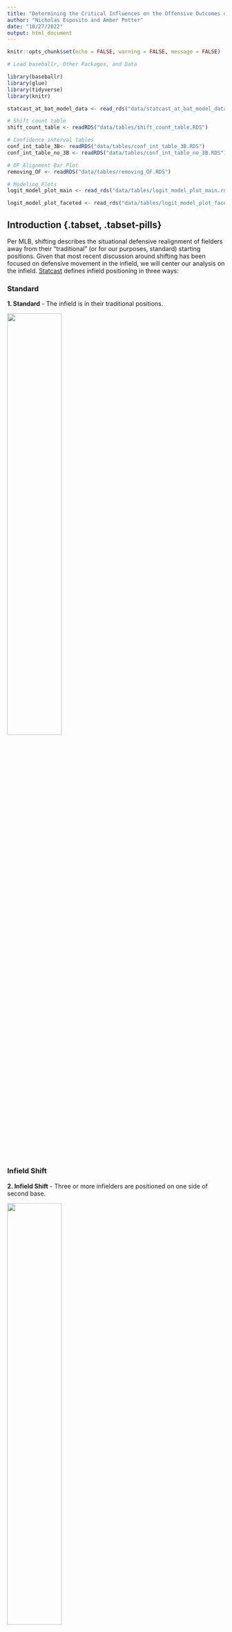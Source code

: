 ```yaml
---
title: "Determining the Critical Influences on the Offensive Outcomes of Shifted At-Bats"
author: "Nicholas Esposito and Amber Potter"
date: "10/27/2022"
output: html_document
---
```


```r
knitr::opts_chunk$set(echo = FALSE, warning = FALSE, message = FALSE)
```

```r
# Load baseballr, Other Packages, and Data

library(baseballr)
library(glue)
library(tidyverse)
library(knitr)

statcast_at_bat_model_data <- read_rds("data/statcast_at_bat_model_data.rds")

# Shift count table
shift_count_table <- readRDS("data/tables/shift_count_table.RDS")

# Confidence interval tables
conf_int_table_3B<- readRDS("data/tables/conf_int_table_3B.RDS")
conf_int_table_no_3B <- readRDS("data/tables/conf_int_table_no_3B.RDS")

# OF Alignment Bar Plot
removing_OF <- readRDS("data/tables/removing_OF.RDS")

# Modeling Plots
logit_model_plot_main <- read_rds("data/tables/logit_model_plot_main.rds")

logit_model_plot_faceted <- read_rds("data/tables/logit_model_plot_faceted.rds")
```

## Introduction {.tabset, .tabset-pills}

Per MLB, shifting describes the situational defensive realignment of fielders away from their “traditional” (or for our purposes, standard) starting positions. Given that most recent discussion around shifting has been focused on defensive movement in the infield, we will center our analysis on the infield. [Statcast](https://www.mlb.com/glossary/statcast/shifts) defines infield positioning in three ways:

### Standard

  **1. Standard** - The infield is in their traditional positions.

![](images/standard_fielding_alignment.png){width=50%, height=50%}

### Infield Shift

  **2. Infield Shift** - Three or more infielders are positioned on one side of second base. 

![](images/infield_shift.png){width=50% height=50%}
  
### Strategic  

  **3. Strategic** - A catch-all category for positioning that does not fit either category.
  
![](images/strategic_shift.png){width=40% height=40%}
  
## {-}

In recent years, the shift has become the topic of heated debate in the baseball world. As use of the shift has increased, the number of people in opposition has grown as well. The counterargument is built on the idea that the shift “steals” hits at a rate that puts hitters at a significant disadvantage, relative to the defense. According to [Zachary Rymer of Bleacher Report](https://bleacherreport.com/articles/10028942-a-shift-ban-is-the-game-changer-mlb-needs-right-now), between 2015 and 2016, hard hit balls (exit velocity of 95+ MPH) to the pull side resulted in a hit 58 percent of the time. This number is down to 50 percent for 2020 and 2021, with left-handed hitters suffering more than their right-handed counterparts. Shifting trends are observed to be different for right-handed hitters, a phenomenon that will serve as the main motivation for our work. 

Tom Tango looks into this in [The Psychology of the Infield Shift](https://batflipsandnerds.com/2021/02/03/the-psychology-of-the-infield-shift/), highlighting that wOBA is the main differentiator between the shift’s effect on righties versus lefties. Similar to on-base percentage, [wOBA](https://www.mlb.com/glossary/advanced-stats/weighted-on-base-average) expands further to account for how a player reached base. The value for each way of reaching base is determined by how much an event is worth relative to projected runs scored, so some outcomes (doubles) are worth more than others (singles). In Tango’s work, lefties displayed a lower wOBA when shifted against, while wOBA increases for righties, both relative to non-shifted situations. We will also look into [BABIP](https://www.mlb.com/glossary/advanced-stats/babip) which measures batting average exclusively on balls in play, excluding several batted-ball outcomes that do not involve the influence of the defense, such as homeruns. However, given the right-handed hitter phenomenon, wOBA is the primary statistic of interest for our analysis.
 
## The `baseballr` Package

For our work, we accessed pitch-by-pitch Statcast data from the [baseballR package (Bill Petti)](https://cran.r-project.org/web/packages/baseballr/baseballr.pdf). This dataset contained pitch-level information dating back to 2015, when Statcast technology was introduced in all 30 MLB stadiums. The initial dataset had 93 variables per observation; however, during preprocessing, we performed several transformations to prepare the dataset for analysis:

  - Removed all columns with only NA values.
  
  - Grouped event and description columns for different types of strikeouts, so strikeout descriptions in the resulting column include whether the strikeout was *swinging, looking,* or *other* (a catch-all for foul bunts, dropped third strikes, etc.).
  
  - Added an at-bat column to keep track of the number of at-bats per player per game (at-bat #1, #2, etc.).
  
  - Grouped pitch types into general categories: *Fastball, Breaking Ball,* and *Changeup*.
  
  - Grouped strike out zones, which were initially divided into 14 regions: *Inside, Outside, Middle,* and *Out of Zone*. 

After preprocessing, each observation had 88 variables, such as:

  - Game Year, Game Date, Game Type (Spring Training, Regular Season)

  - Pitcher and Batter Identifiers (Name, Unique ID, Handiness)
  
  - Game Information (Score, Outs, Runners On-Base, Inning)

  - Pitch Information (Pitch Type, Pitch Location, Pitch Outcome)
  
  - Positional (Shifting) Data
  
    - We grouped the infield fielding alignments into two categories to reduce the number of shift  identifiers: 
    
      - **Strategic and Standard were grouped into Standard**: Since strategic shifts are only “slight” variations of traditional alignment and do not encapsulate the focus of our analysis. 
    
      - **Infield shift was reclassified as Shift**.

  - Player Statistics (wOBA, BABIP)
    
    - We also calculated our own player statistics: **walk rate** and **strikeout rate**.

After preprocessing, we also added several additional variables:

  - *Last_pitch_of_at_bat*: A true/false identifier that allowed us to filter observations by at-bat.
  
  - *Babip_value_with_NAs*: We replaced batted-ball outcomes that BABIP drops (homeruns, sac bunts, double play sac bunts) with NA values, excluding them from our BABIP calculation.

  - *Batter_instance_identifier*: A single-line identifier that groups batter ID, year, stand, and fielding alignment, which allows for easy matching when manipulating dataframes. 
  
In order to promote consistency within our analysis, we decided to observe individual years with assumed independence. Thus, players who had 200 or more plate appearances in multiple years were included as separate player instances. We used 200 as our threshold for at bats because it allows for the calculation of more stable performance statistics for each player. 

In order to account for switch hitters, we prefaced that the threshold of 200 or more plate appearances must be observed with a particular batting stance within a single season. If, for example, we observe a particular player with 200 or more at bats as a left-handed batter in addition to 200 or more at bats as a right-handed batter within a single season, this player will be included as two separate observations according to their stance. Given that both the **2020 season** (60 games played) and the **2022 season** (the season was not completed at the start of the project) have significantly fewer observations using this threshold, we elected to exclude these years from our analysis. 

**IMPORTANT NOTE:** For EDA purposes, we used all available data from 2015-2022, excluding 2020 and 2022. For modeling purposes, this range was reduced to 2019-2021, excluding 2020, as the large quantity of pitch-by-pitch data would be sufficient over this time interval.

## EDA

While the MLB has had a steady rise in shifting overall, left-handed batters see the shift in a significantly higher proportion of their plate appearances than that of right-handed batters. 

```r
# Left-handed table
prop_shift_left <- statcast_at_bat_model_data %>%
  group_by(game_year) %>%
  filter(stand == "L") %>%
  summarize(prop_at_bats_shifted = mean(if_fielding_alignment == "Shift"),
            stand)

# Right-handed table
prop_shift_right <-  statcast_at_bat_model_data %>%
  group_by(game_year) %>%
  filter(stand == "R") %>%
  summarize(prop_at_bats_shifted = mean(if_fielding_alignment == "Shift"),
            stand)

rbind(prop_shift_left, prop_shift_right) %>%
  ggplot(aes(x = as.numeric(game_year) + 2014, y = prop_at_bats_shifted, color = stand)) +
  geom_line() +
  scale_y_continuous(breaks = seq(0, 0.600, 0.100)) +
  labs(title = "Shifting Trends Since 2015", x = "Season", y = "Proportion of Shifted PAs",
       color = "Stand") +
  theme_bw()
```

**REMOVING GAMES:** During initial EDA, we discovered a high proportion of missing shift values in the Spring Training pitch data (~78%), as well as a low proportion of missing shift values in the Regular Season (~0.01%). From this, we chose to exclude the Spring Training data from each year, and all observations with missing shift values in either the infield or outfield alignment column. 

**OUTFIELD ALIGNMENTS:** Within each batter-pitcher matchup, the proportion of observations in which the outfield is shifted is relatively low, regardless of the alignment of the infield. According to [MLB.com](https://www.mlb.com/glossary/statcast/shifts), both cases we classify as a shifted outfield - ***Three OF on One Side of 2B*** and ***4th Outfielder*** - are considered extremely. ***Strategic shifting***, which we group with ***Standard***, only account for 7% of all situations, with the rest falling under the ***Standard***. This, in addition to Dr. Brodie's advice on which situations exhibit the most prominent shifting influences, led us to focus primarily on infield shifting alignment.

**INFIELD-IN:** In situations with a runner on third base and less than two outs, the infield may be shifted in. The strategic shift category contains a significant proportion of these scenarios - about 17% each of strategic-standard and strategic-strategic observations (infield-outfield). These situations often inflate offensive outcomes, as moving the infield-in shift promotes variance in run scoring to maximize win probability at the expense of expected runs allowed. To confirm this phenomenon, we looked at the differences in four offensive statistics - wOBA, BABIP, walk rate, and strikeout rate - between infield-in and non-infield-in situations. We used confidence intervals to verify that the differences were statistically significant:

## Confidence Intervals {.tabset}

### Infield-In

```r
confint(conf_int_table_3B, level = 0.95) %>%
  kable()
```

### Traditional Alignment

```r
confint(conf_int_table_no_3B, level = 0.95) %>%
  kable()
```

## {-}

To adjust for the influence of such situations, we decided to remove observations in which the infield could be shifted in. However, to ensure we were not excluding situations in which there was a runner on third base with less than two outs but the infield was not shifted in, we only removed the observations that fit the aforementioned condition and were marked as “shift”. 

## BABIP and wOBA Trends - By Batter Stand {.tabset}

### BABIP

```r
# BABIP over time
statcast_at_bat_model_data %>%
  mutate(game_year = as.numeric(game_year)) %>%
  mutate(game_year = case_when(game_year == 1 ~ 2015,
                               game_year == 2 ~ 2016,
                               game_year == 3 ~ 2017,
                               game_year == 4 ~ 2018,
                               game_year == 5 ~ 2019,
                               game_year == 6 ~ 2021)) %>%
  group_by(game_year, stand, if_fielding_alignment) %>%
  summarize(avg_babip = mean(babip, na.rm = TRUE),
            .groups = "drop") %>%
  ggplot(aes(x = game_year, y = avg_babip, color = if_fielding_alignment)) +
  geom_line() +
  labs(title = "BABIP Trends Since 2015", caption = "Excludes 2020 and 2022 seasons due to limited observations", x = "Year", y = "BABIP", color = "Fielding Alignment") +
  #scale_x_break(2020) +
  scale_x_continuous(breaks = seq(2015, 2021, 1)) +
  scale_y_continuous(breaks = seq(0.235, 0.350, 0.01)) +
  facet_wrap(~stand) +
  theme_bw()
```

BABIP follows a very similar trend between right-handed hitters and left-hand hitters, decreasing when each type of batter faces the shift.

  - This coincides with the tendency observed by [Zachary Rymer of Bleacher Report](https://bleacherreport.com/articles/10028942-a-shift-ban-is-the-game-changer-mlb-needs-right-now), as mentioned previously: hit rate on hard-hit balls is down over the last eight seasons.
  
  - Such a trend alludes to the idea that the primary factor in the right-handed batter phenomenon may not (directly) involve batted balls.

### wOBA

```r
# wOBA over time
statcast_at_bat_model_data %>%
  mutate(game_year = as.numeric(game_year)) %>%
  mutate(game_year = case_when(game_year == 1 ~ 2015,
                               game_year == 2 ~ 2016,
                               game_year == 3 ~ 2017,
                               game_year == 4 ~ 2018,
                               game_year == 5 ~ 2019,
                               game_year == 6 ~ 2021)) %>%
  group_by(game_year, stand, if_fielding_alignment) %>%
  summarize(avg_woba = mean(woba, na.rm = TRUE),
            .groups = "drop") %>%
  ggplot(aes(x = game_year, y = avg_woba, color = if_fielding_alignment)) +
  geom_line() +
  labs(title = "wOBA Trends Since 2015", caption = "Excludes 2020 and 2022 seasons due to limited observations", x = "Year", y = "wOBA", color = "Fielding Alignment") +
  #scale_x_break(2020) +
  scale_x_continuous(breaks = seq(2015, 2021, 1)) +
  scale_y_continuous(breaks = seq(0.325, 0.400, 0.01)) +
  facet_wrap(~stand) +
  theme_bw()
```

In most instances, the shift is effective against left-handed batters, as indicated by the decrease (or no change) seen in wOBA for such hitters. 

  - However, there is a relatively significant increase in wOBA for right-handed batters when they are shifted against, highlighting that right-handed hitters are finding a way to beat the shift.
  
  - Given that wOBA follows an opposite trend as BABIP, this reinforces the notion that factors outside of batted balls could convey how right-handed hitters are beating the shift.

## {-}

## Methodology {.tabset, .tabset-pills}

### V1 Methodology

Prior to modeling, we decided to create a more descriptive value capturing a player's wOBA:

  - Rather than looking at differences in wOBA as an average across each season, we elected to calculate the delta value of wOBA at the batter level between shifted and non-shifted plate appearances.
  
  - To weigh the delta values by the quantity of plate appearances, we used the harmonic mean:
    
      $$
      H = \frac{2*PA_{shifted}*PA_{non-shifted}} {PA_{shifted} / PA_{non-shifted}}
      $$


For our methodology, we focused on the trends of two offensive statistics: **wOBA** and **BABIP**. Both were provided at the pitch level, but we only focused on each value at the end of an at-bat, as those instances involved the actual effect of the shift, and at the seasonal level.

Our first instinct was to try fitting a linear model to decribe at bat level wOBA values. To model offensive outcomes at the at-bat level, we used several explanatory variables and interactions:

  - Year
  
  - Pitch Type - **Fastball, Changeup,** and **Breaking-Ball**
  
  - Infield Fielding Alignment
  
  - Strikezone Location - **Inside, Middle, Outside,** or **Out of the Zone**
  
  - Batter/Pitcher Matchup by Handedness
  
  - The Interaction Between Batter Stand, Pitcher Handedness, and Infield Alignment
  
  - Batter's Harmonic Mean Delta wOBA Value
  
However, as we assessed the conditions for this model, we realized that at bat level wOBA could not be modeled effectively by a linear model because it is not a continuous variable. Although it is numeric, it is discrete with different values corresponding to different at bat outcomes. In the residual plot below, we observed various linear patterns in the residuals. This prompted us to consider other methods of quantifying at bat outcomes.

**Quantifying At-Bat Outcomes**

First we considered what we consider to be a successful at bat. We contemplated whether we should consider any method of getting on base or only batted balls. However, because any method of reaching a base is considered a success for the offensive team, we decided that getting on base would be considered a successful at bat outcome. Alternatively, we considered not getting on base to be an unsuccessful at bat outcome. Since we were able to reduce at bat outcomes to be binomial, this led us to the logistic regression.


**Logistic - Binary At-Bat Outcomes**

We used a logistic regression model as a way to predict whether an at bat would be successful based on at bat level characteristics. If the batter successfully made it on base, we interpreted this as our positive outcome; if they got out, this was our negative outcome. 

As this model was our follow up to the aforementioned linear model, we included the same variables describing the at bat such as whether there was a shift, the batter's stance, pitcher handedness, pitch location, etc. The harmonic mean weighted delta wOBA value was used as an indicator of player skill on the season.

To assess the fit of our logistic model to our data, we plotted our predicted probability of a successful at bat versus the observed probability of a successful at bat:

![](images/miscalibrated.png){width=50% height=50%}

From this plot, we observed that our logistic regression resulted in three distinct groupings. It was evident that for both low and high probabilities of getting on base, our model was underpredicting and for moderate probabilities of getting on base our model was overpredicting.

Initially, we completed further EDA to determine if these groupings were influences by any levels of the categorical variables included in our model. However, none of such variables included in our model had three levels, so we quickly moved on to figuring out what else might be causing these relationships. This, we have started exploring but will discuss further as a part of our future work.

### V2 Methodology

After our V1 modeling yielded inconclusive results, we considered several options to move forward:

**Within-Batter Matching**

  - We considered within-batter matching (more specifically, propensity score matching) to further enhance our understanding of shifting trends and tendencies. This would also take into account the factors that influence the potential for a shift and help us look into what motivates a shift, controlled by batter.
  
**Logistic Regression with the Added GAM Model**

```r
logit_model_plot_main
```

  - Additionally, we looked into the breakdown of this predicted versus observed relationship by batter handedness and shift occurrence.

**Observing the Residual Patterns by Batter-Handedness and In-Field Alignment**

```r
logit_model_plot_faceted
```

**EXPLAIN WHY NOT USE MIXED EFFECTS**

However, we elected for a simpler approach to controlling for the influence of the batter, and focused our modeling on statistical inference rather than prediction.

To best gauge the differences between right-handed and left-handed batters against the shift, we split the data into two subsets: **right-handed hitters** and **left-handed hitters**. With this approach, as mentioned above, switch hitters would be treated as separate observations based on their handedness for a particular plate appearance. From here, we chose to use a logistic regression to perform statistical inference on each subset, as a logistic model would allow us to explore the relationship between a dependent, binary variable and one or more independent (or predictor) variables. 

Although our analysis revolves primarily around wOBA, such a variable is continuous and thus could not be used as our model’s dependent variable. To account for this, we created a new binary variable to assess whether the batter reaches base or not, as indicated by the wOBa value of a particular outcome. As mentioned previously, wOBA value is on a continuous scale of 0 to 1. Using this, our new binary on-base variable took a value of 0 if wOBA was equal to 0 (the batter did not get on-base) for a particular outcome, and a value of 1 if wOBA was not equal to 0 (the batter got on-base in some way, excluding reaching base on a fielder’s choice or an error). 

We also decided to control for two variables: **game year** and **batter**. By controlling for the year, we are able to observe changes in getting on-base independent of the effect of general year-to-year trends. As for the batter, controlling for this variable eliminates the effect of the hitter (ex: hitter tendencies, how good a player is, etc.) on our explanation of the on-base outcome.

We used several explanatory variables and interactions:
  - The Interaction Between Pitch Type - **Fastball**, **Changeup,** and **Breaking-Ball** - and Fielding Alignment
  - The Interaction Between Pitch Outcome and Fielding Alignment
  - The Interaction Between Pitch Count (Per At-Bat) and Fielding Alignment
  - The Interaction Between Pitch Zone (of the Strikezone) and Fielding Alignment
  - The Interaction Between Pitch Type - **Fastball**, **Changeup,** and **Breaking-Ball** - and the Proportion of Pitch Types (Per At-Bat)
  - The Interaction Between Pitch Type - **Fastball**, **Changeup,** and **Breaking-Ball** - and the Proportion of Pitches Per Zone (Per At-Bat)

## {-}
  
## Results


## Discussion

### Limitations 

We encountered several limitations with our exploratory work:

  - We elected to exclude observations from both 2020 and 2022, as both years did not include a full season’s worth of pitch data, and thus did not sufficiently represent year-long trends. 

  - The shifting categories are very broad and the differences between shift groupings is not distinct. Similarly, we did not have player positional information. Both of these limited our overall understanding of the specifics of each shift. 

  - Due to how we have handled players playing for multiple seasons and switch hitters we have violated independence assumptions. Because of this, we must be careful in assessing our conclusions.
  

### Future Work 

**Important Note:** Extreme shifts have been banned in the MLB for the upcoming 2023 season


## Acknowledgements

We would like to thank **Dr. Adam Brodie** for pitching this project idea to us and for taking the time to meet with us and offer guidance along the way. Also, thank you to **Dr. Ron Yurko** for directing this program and for all the help and suggestions along the way. 

## References

[Baseball Savant](https://baseballsavant.mlb.com/statcast_search?hfPT=&hfAB=&hfGT=R%7C&hfPR=&hfZ=&stadium=&hfBBL=&hfNewZones=&hfPull=&hfC=&hfSea=2022%7C&hfSit=&player_type=pitcher&hfOuts=&opponent=&pitcher_throws=&batter_stands=&hfSA=&game_date_gt=&game_date_lt=&hfMo=&team=&home_road=&hfRO=&position=&hfInfield=&hfOutfield=&hfInn=&hfBBT=&hfFlag=&metric_1=&group_by=name&min_pitches=0&min_results=0&min_pas=0&sort_col=pitches&player_event_sort=api_p_release_speed&sort_order=desc#results)

[Bill Petti's baseballR Package](https://cran.r-project.org/web/packages/baseballr/baseballr.pdf)

[Glossary of Shifting Terms - MLB](https://www.mlb.com/glossary/statcast/shifts)